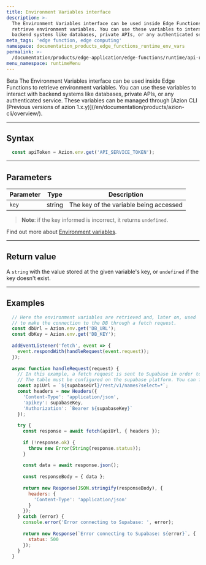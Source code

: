 ```yaml
---
title: Environment Variables interface
description: >-
  The Environment Variables interface can be used inside Edge Functions to
  retrieve environment variables. You can use these variables to interact with
  backend systems like databases, private APIs, or any authenticated service.
meta_tags: 'edge function, edge computing'
namespace: documentation_products_edge_functions_runtime_env_vars
permalink: >-
  /documentation/products/edge-application/edge-functions/runtime/api-reference/environment-variables/
menu_namespace: runtimeMenu
---
```


<Tag severity="info" client:only="vue">
  Beta
</Tag>
The Environment Variables interface can be used inside Edge Functions to retrieve environment variables. You can use these variables to interact with backend systems like databases, private APIs, or any authenticated service. These variables can be managed through [Azion CLI (Previous versions of azion 1.x.y)](/en/documentation/products/azion-cli/overview/).


---

## Syntax

```javascript
  const apiToken = Azion.env.get('API_SERVICE_TOKEN');
```

---

## Parameters

| Parameter | Type | Description |
| - | - | - |
| `key` | string | The key of the variable being accessed |

> **Note**: if the key informed is incorrect, it returns `undefined`.

Find out more about [Environment variables](/en/documentation/products/edge-functions/environment-variables/).

---

## Return value

A `string` with the value stored at the given variable's key, or `undefined` if the key doesn't exist.

---

## Examples

```javascript
  // Here the environment variables are retrieved and, later on, used
  // to make the connection to the DB through a fetch request.
  const dbUrl = Azion.env.get('DB_URL');
  const dbKey = Azion.env.get('DB_KEY');
  
  addEventListener('fetch', event => {
    event.respondWith(handleRequest(event.request));
  });
  
  async function handleRequest(request) {
    // In this example, a fetch request is sent to Supabase in order to retrieve a list of names from a pre-defined table.
    // The table must be configured on the supabase platform. You can find its base URL and key there as well.
    const apiUrl = `${supabaseUrl}/rest/v1/names?select=*`;
    const headers = new Headers({
      'Content-Type': 'application/json',
      'apikey': supabaseKey,
      'Authorization': `Bearer ${supabaseKey}`
    });
  
    try {
      const response = await fetch(apiUrl, { headers });
  
      if (!response.ok) {
        throw new Error(String(response.status));
      }
  
      const data = await response.json();
  
      const responseBody = { data };
  
      return new Response(JSON.stringify(responseBody), {
        headers: {
          'Content-Type': 'application/json'
        }
      });
    } catch (error) {
      console.error('Error connecting to Supabase: ', error);
  
      return new Response(`Error connecting to Supabase: ${error}`, {
        status: 500
      });
    }
  }
```




